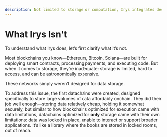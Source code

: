 ```yaml
---
description: Not limited to storage or computation, Irys integrates decentralized storage and programmable data capabilities for broader applications.
---
```


# What Irys Isn't

To understand what Irys does, let’s first clarify what it’s not.

Most blockchains you know—Ethereum, Bitcoin, Solana—are built for deploying smart contracts, processing payments, and executing code. But when it comes to storage, they’re inadequate: storage is limited, hard to access, and can be astronomically expensive. 

These networks simply weren’t designed for data storage.

To address this issue, the first datachains were created, designed specifically to store large volumes of data affordably onchain. They did their job well enough—storing data relatively cheap, holding it somewhat securely, but similar to how blockchains optimized for execution came with data limitations, datachains optimized for **only** storage came with their own limitations: data was locked in place, unable to interact or support broader applications. It’s like a library where the books are stored in locked rooms, out of reach.